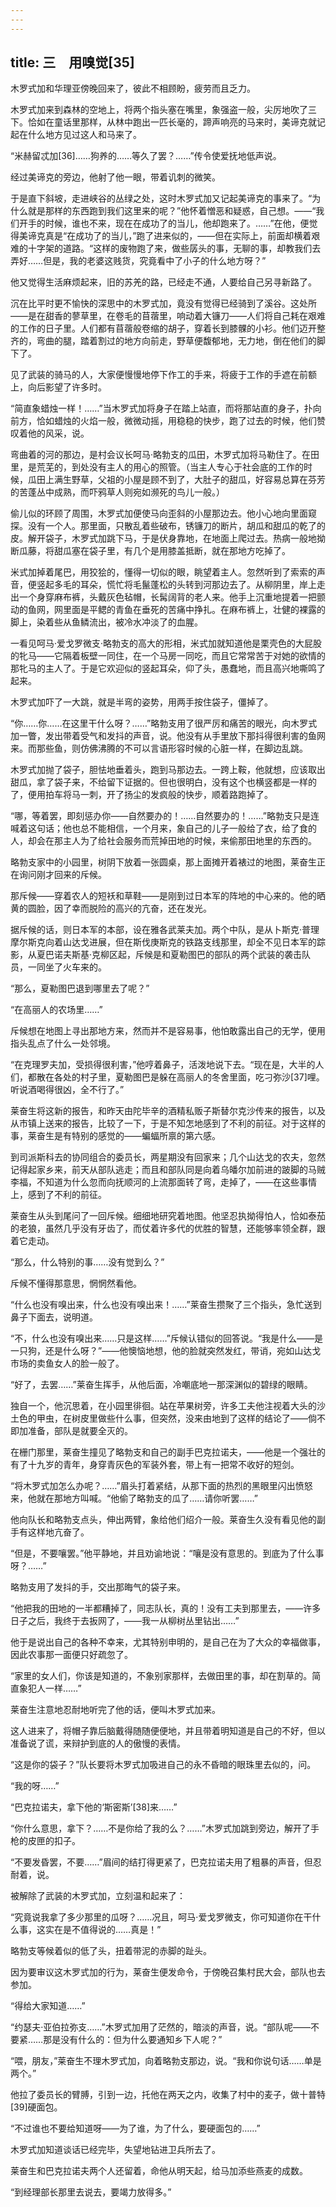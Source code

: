 ```yaml
---
---
---
```

title: 三　用嗅觉[35]
---



木罗式加和华理亚傍晚回来了，彼此不相顾盼，疲劳而且乏力。

木罗式加来到森林的空地上，将两个指头塞在嘴里，象强盗一般，尖厉地吹了三下。恰如在童话里那样，从林中跑出一匹长毫的，蹄声响亮的马来时，美谛克就记起在什么地方见过这人和马来了。

“米赫留忒加[36]……狗养的……等久了罢？……”传令使爱抚地低声说。

经过美谛克的旁边，他射了他一眼，带着讥刺的微笑。

于是直下斜坡，走进峡谷的丛绿之处，这时木罗式加又记起美谛克的事来了。“为什么就是那样的东西跑到我们这里来的呢？”他怀着憎恶和疑惑，自己想。——“我们开手的时候，谁也不来，现在在成功了的当儿，他却跑来了。……”在他，便觉得美谛克真是“在成功了的当儿，”跑了进来似的，——但在实际上，前面却横着艰难的十字架的道路。“这样的废物跑了来，做些孱头的事，无聊的事，却教我们去弄好……但是，我的老婆这贱货，究竟看中了小子的什么地方呀？”

他又觉得生活麻烦起来，旧的苏羌的路，已经走不通，人要给自己另寻新路了。

沉在比平时更不愉快的深思中的木罗式加，竟没有觉得已经骑到了溪谷。这处所——是在甜香的蓼草里，在卷毛的苜蓿里，响动着大镰刀——人们将自己耗在艰难的工作的日子里。人们都有苜蓿般卷缩的胡子，穿着长到膝髁的小衫。他们迈开整齐的，弯曲的腿，踏着割过的地方向前走，野草便馥郁地，无力地，倒在他们的脚下了。

见了武装的骑马的人，大家便慢慢地停下作工的手来，将疲于工作的手遮在前额上，向后影望了许多时。

“简直象蜡烛一样！……”当木罗式加将身子在踏上站直，而将那站直的身子，扑向前方，恰如蜡烛的火焰一般，微微动摇，用稳稳的快步，跑了过去的时候，他们赞叹着他的风采，说。

弯曲着的河的那边，是村会议长呵马·略勃支的瓜田，木罗式加将马勒住了。在田里，是荒芜的，到处没有主人的用心的照管。（当主人专心于社会底的工作的时候，瓜田上满生野草，父祖的小屋是顾不到了，大肚子的甜瓜，好容易总算在芬芳的苦蓬丛中成熟，而吓鸦草人则宛如濒死的鸟儿一般。）

偷儿似的环顾了周围，木罗式加便使马向歪斜的小屋那边去。他小心地向里面窥探。没有一个人。那里面，只散乱着些破布，锈镰刀的断片，胡瓜和甜瓜的乾了的皮。解开袋子，木罗式加跳下马，于是伏身靠地，在地面上爬过去。热病一般地拗断瓜藤，将甜瓜塞在袋子里，有几个是用膝盖抵断，就在那地方吃掉了。

米式加掉着尾巴，用狡狯的，懂得一切似的眼，眺望着主人。忽然听到了索索的声音，便竖起多毛的耳朵，慌忙将毛鬣蓬松的头转到河那边去了。从柳阴里，岸上走出一个身穿麻布裤，头戴灰色毡帽，长髯阔背的老人来。他手上沉重地提着一把颤动的鱼网，网里面是平鳃的青鱼在垂死的苦痛中挣扎。在麻布裤上，壮健的裸露的脚上，染着些从鱼鳞流出，被冷水冲淡了的血腥。

一看见呵马·爱戈罗微支·略勃支的高大的形相，米式加就知道他是栗壳色的大屁股的牝马——它隔着板壁一同住，在一个马房一同吃，而且它常常苦于对她的欲情的那牝马的主人了。于是它欢迎似的竖起耳朵，仰了头，愚蠢地，而且高兴地嘶鸣了起来。

木罗式加吓了一大跳，就是半弯的姿势，用两手按住袋子，僵掉了。

“你……你……在这里干什么呀？……”略勃支用了很严厉和痛苦的眼光，向木罗式加一瞥，发出带着受气和发抖的声音，说。他没有从手里放下那抖得很利害的鱼网来。而那些鱼，则仿佛沸腾的不可以言语形容时候的心脏一样，在脚边乱跳。

木罗式加抛了袋子，胆怯地垂着头，跑到马那边去。一跨上鞍，他就想，应该取出甜瓜，拿了袋子来，不给留下证据的。但也很明白，没有这个也横竖都是一样的了，便用拍车将马一刺，开了扬尘的发疯般的快步，顺着路跑掉了。

“哪，等着罢，即刻惩办你——自然要办的！……自然要办的！……”略勃支只是连喊着这句话；他也总不能相信，一个月来，象自己的儿子一般给了衣，给了食的人，却会在那主人为了给社会服务而荒掉田地的时候，来偷那田地里的东西的。

略勃支家中的小园里，树阴下放着一张圆桌，那上面摊开着裱过的地图，莱奋生正在询问刚才回来的斥候。

那斥候——穿着农人的短袄和草鞋——是刚到过日本军的阵地的中心来的。他的晒黄的圆脸，因了幸而脱险的高兴的亢奋，还在发光。

据斥候的话，则日本军的本部，设在雅各武莱夫加。两个中队，是从卜斯克·普理摩尔斯克向着山达戈进展，但在斯伐庚斯克的铁路支线那里，却全不见日本军的踪影，从夏巴诺夫斯基·克柳区起，斥候是和夏勒图巴的部队的两个武装的袭击队员，一同坐了火车来的。

“那么，夏勒图巴退到哪里去了呢？”

“在高丽人的农场里……”

斥候想在地图上寻出那地方来，然而并不是容易事，他怕敢露出自己的无学，便用指头乱点了什么一处邻境。

“在克理罗夫加，受损得很利害，”他哼着鼻子，活泼地说下去。“现在是，大半的人们，都散在各处的村子里，夏勒图巴是躲在高丽人的冬舍里面，吃刁弥沙[37]哩。听说酒喝得很凶，全不行了。”

莱奋生将这新的报告，和昨天由陀毕辛的酒精私贩子斯替尔克沙传来的报告，以及从市镇上送来的报告，比较了一下，于是不知怎地感到了不利的前征。对于这样的事，莱奋生是有特别的感觉的——蝙蝠所禀的第六感。

到司派斯科去的协同组合的委员长，两星期没有回家来；几个山达戈的农夫，忽然记得起家乡来，前天从部队逃走；而且和部队同是向着乌皤尔加前进的跛脚的马贼李福，不知道为什么忽而向抚顺河的上流那面转了弯，走掉了，——在这些事情上，感到了不利的前征。

莱奋生从头到尾问了一回斥候。细细地研究着地图。他坚忍执拗得怕人，恰如泰茄的老狼，虽然几乎没有牙齿了，而仗着许多代的优胜的智慧，还能够率领全群，跟着它走动。

“那么，什么特别的事……没有觉到么？”

斥候不懂得那意思，惘惘然看他。

“什么也没有嗅出来，什么也没有嗅出来！……”莱奋生攒聚了三个指头，急忙送到鼻子下面去，说明道。

“不，什么也没有嗅出来……只是这样……”斥候认错似的回答说。“我是什么——是一只狗，还是什么呀？”——他懊恼地想，他的脸就突然发红，带诮，宛如山达戈市场的卖鱼女人的脸一般了。

“好了，去罢……”莱奋生挥手，从他后面，冷嘲底地一那深渊似的碧绿的眼睛。

独自一个，他沉思着，在小园里徘徊。站在苹果树旁，许多工夫他注视着大头的沙土色的甲虫，在树皮里做些什么事，但突然，没来由地到了这样的结论了——倘不即加准备，部队是就要全灭的。

在栅门那里，莱奋生撞见了略勃支和自己的副手巴克拉诺夫，——他是一个强壮的有了十九岁的青年，身穿青灰色的军装外套，带上有一把常不收好的短剑。

“将木罗式加怎么办呢？……”眉头打着紧结，从那下面的热烈的黑眼里闪出愤怒来，他就在那地方叫喊。“他偷了略勃支的瓜了……请你听罢……”

他向队长和略勃支点头，伸出两臂，象给他们绍介一般。莱奋生久没有看见他的副手有这样地亢奋了。

“但是，不要嚷罢。”他平静地，并且劝谕地说：“嚷是没有意思的。到底为了什么事呀？……”

略勃支用了发抖的手，交出那晦气的袋子来。

“他把我的田地的一半都糟掉了，同志队长，真的！没有工夫到那里去，——许多日子之后，我终于去扳网了，——我一从柳树丛里钻出……”

他于是说出自己的各种不幸来，尤其特别申明的，是自己在为了大众的幸福做事，因此农事那一面便只好疏忽了。

“家里的女人们，你该是知道的，不象别家那样，去做田里的事，却在割草的。简直象犯人一样……”

莱奋生注意地忍耐地听完了他的话，便叫木罗式加来。

这人进来了，将帽子靠后脑戴得随随便便地，并且带着明知道是自己的不好，但以准备说了谎，来辩护到底的人的傲慢的表情。

“这是你的袋子？”队长要将木罗式加吸进自己的永不昏暗的眼珠里去似的，问。

“我的呀……”

“巴克拉诺夫，拿下他的‘斯密斯’[38]来……”

“你什么意思，拿下？……不是你给了我的么？……”木罗式加跳到旁边，解开了手枪的皮匣的扣子。

“不要发昏罢，不要……”眉间的结打得更紧了，巴克拉诺夫用了粗暴的声音，但忍耐着，说。

被解除了武装的木罗式加，立刻温和起来了：

“究竟说我拿了多少那里的瓜呀？……况且，呵马·爱戈罗微支，你可知道你在干什么事，这实在是不值得说的……真是！”

略勃支等候着似的低了头，扭着带泥的赤脚的趾头。

因为要审议这木罗式加的行为，莱奋生便发命令，于傍晚召集村民大会，部队也去参加。

“得给大家知道……”

“约瑟夫·亚伯拉弥支……”木罗式加用了茫然的，暗淡的声音，说。“部队呢——不要紧……那是没有什么的：但为什么要通知乡下人呢？”

“喂，朋友，”莱奋生不理木罗式加，向着略勃支那边，说。“我和你说句话……单是两个。”

他拉了委员长的臂膊，引到一边，托他在两天之内，收集了村中的麦子，做十普特[39]硬面包。

“不过谁也不要给知道呀——为了谁，为了什么，要硬面包的……”

木罗式加知道谈话已经完毕，失望地钻进卫兵所去了。

莱奋生和巴克拉诺夫两个人还留着，命他从明天起，给马加添些燕麦的成数。

“到经理部长那里去说去，要竭力放得多。”